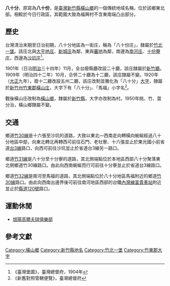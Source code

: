 {{noteTA　
|1 = zh-cn:庄; zh-hk:庄; zh-tw:庄;
}}
'''八十分'''，原寫為'''八十份'''，是[[臺灣|臺灣]][[新竹縣|新竹縣]][[橫山鄉_(臺灣)|橫山鄉]]的一個傳統地域名稱，位於該鄉東北部。相較於今日行政區，其範圍大致為福興村不含東南端凸出部分。

==歷史==
台灣清治末期至日治初期，八十分地區為一街庄，稱為「八十份庄」，隸屬於[[竹北一堡|竹北一堡]]。該庄北與[[大平地庄|大平地庄]]、[[新城_(新竹縣關西鎮)|新城庄]]為鄰，東與[[蕃地_(竹東郡)|蕃地]]為鄰，南邊為[[南河_(新竹縣)|南河庄]]、[[十分寮_(新竹縣)|十份藔庄]]，西邊為[[沙坑_(新竹縣)|沙坑庄]]<ref>《臺灣堡圖》，臺灣總督府，1904年</ref>。

1901年（日治[[明治|明治]]三十四年）11月，全台廢縣廳改設二十廳，該庄隸屬於[[新竹廳|新竹廳]]。1909年（明治四十二年）10月，合併二十廳為十二廳，該庄隸屬不變。1920年（[[大正|大正]]九年），廢十二廳改設五州二廳，該庄改制並雅化為「八十分」[[大字|大字]]，隸屬於[[新竹州|新竹州]][[竹東郡|竹東郡]][[橫山庄|橫山庄]]，大字下有「八十分」、「馬福」小字名<ref>《新舊對照管轄便覽》，臺灣總督府</ref>。

戰後橫山庄改制為[[橫山鄉_(臺灣)|橫山鄉]]，隸屬於[[新竹縣|新竹縣]]，大字亦改制為村。1950年桃、竹、苗分治，橫山鄉隸屬不變。

==交通==
鄉道[[竹30線|竹30線]]是十六張至沙坑的道路，大致以東北—西南走向轉橫向蜿蜒經過八十分地區中部，向東北轉北再轉西可前往石門、老社寮、十六張並止於東光國小前省道[[台3線|台3線]]路口，向西可前往沙坑並止於省道台3線另一路口。

鄉道[[竹31線|竹31線]]是八十分至十分寮的道路，其北側端點位於本地區西部八十分聚落東北側鄉道竹30線路口。由此向西南蜿蜒而行可前往十分寮並止於省道台3線路口。

鄉道[[竹32線|竹32線]]是南河至馬福的道路，其北側端點位於八十分地區馬福附近的鄉道[[竹30線|竹30線]]路口。由此向西南出邊界後可前往南河地區西部的台鐵[[內灣線|內灣線]][[富貴車站|富貴車站]]附近並止於[[縣道120號|縣道120號]]路口。

==運動休閒==
*[[旭陽高爾夫球俱樂部|旭陽高爾夫球俱樂部]]

==參考文獻==
{{reflist}}

{{竹東郡}}

[[Category:橫山鄉|Category:橫山鄉]]
[[Category:新竹縣地名|Category:新竹縣地名]]
[[Category:竹北一堡|Category:竹北一堡]]
[[Category:竹東郡大字|Category:竹東郡大字]]